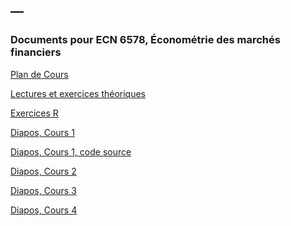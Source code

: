 ---
---

<link rel="stylesheet" href="styles.css" type="text/css">

### Documents pour ECN 6578, Économétrie des marchés financiers

[Plan de Cours](./ECN6578/ECN6578A-H20-PC.pdf)

[Lectures et exercices théoriques](./ECN6578/Exercices_theoriques.pdf)

[Exercices R](./ECN6578/Exercices_R.pdf)

[Diapos, Cours 1](./ECN6578/ECN6578_1.pdf)

[Diapos, Cours 1, code source](./ECN6578/ECN6578_1.Rmd)

[Diapos, Cours 2](./ECN6578/ECN6578_2.pdf)

[Diapos, Cours 3](./ECN6578/ECN6578_3.pdf)

[Diapos, Cours 4](./ECN6578/ECN6578_4.pdf)
